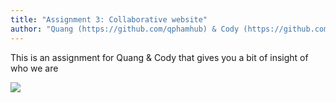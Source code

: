 ```yaml
---
title: "Assignment 3: Collaborative website"
author: "Quang (https://github.com/qphamhub) & Cody (https://github.com/cndettlaff)"
---
```


This is an assignment for Quang & Cody that gives you a bit of insight of who we are

![](images/istockphoto-1204331594-612x612.jpg)
